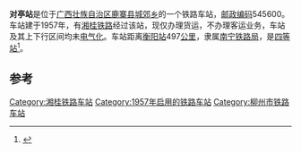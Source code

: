{{noteTA
|1=zh-cn:始发车次; zh-hk:列車班次;
|2=zh-cn:车次; zh-hk:班次;
}}
{{Infobox China railway station 
|车站名称 = 对亭站
|车站名称拼音 = 
|车站地址 = [[广西壮族自治区|广西壮族自治区]][[鹿寨县|鹿寨县]]
|归属 = [[南宁铁路局|南宁铁路局]]
|车站等级 = [[四等站_(中铁)|四等站]]
|线路 = [[湘桂铁路|湘桂铁路]]
}}
'''对亭站'''是位于[[广西壮族自治区|广西壮族自治区]][[鹿寨县|鹿寨县]][[城郊乡|城郊乡]]的一个铁路车站，[[邮政编码|邮政编码]]545600。车站建于1957年，有[[湘桂铁路|湘桂铁路]]经过该站，现仅办理货运，不办理客运业务，车站及其上下行区间均未[[电气化|电气化]]。车站距离[[衡阳站|衡阳站]]497[[公里|公里]]，隶属[[南宁铁路局|南宁铁路局]]，是[[四等站_(中铁)|四等站]]<ref>{{Cite book|title=中国铁路站名词典|last=孙本祥主编|first=|publisher=北京：[[中国铁道出版社|中国铁道出版社]]|year=2003.04|isbn=7-113-03941-3|location=|pages=480}}</ref>。

==参考==
{{reflist}}
{{start rail box}}
{{s-inop|[[鹿寨站|鹿寨站]]}}
{{s-line|[[湘桂铁路|湘桂铁路]]}}
{{s-inop|[[雒容站|雒容站]]}}
{{end box}}
{{湘桂铁路}}

[[Category:湘桂铁路车站|Category:湘桂铁路车站]]
[[Category:1957年启用的铁路车站|Category:1957年启用的铁路车站]]
[[Category:柳州市铁路车站|Category:柳州市铁路车站]]


{{铁路车站小作品}}
{{广西小作品}}